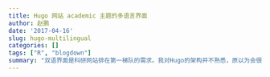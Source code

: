 ```yaml
---
title: Hugo 网站 academic 主题的多语言界面
author: 赵鹏
date: '2017-04-16'
slug: hugo-multilingual
categories: []
tags: ["R", "blogdown"]
summary: "双语界面是科研网站排在第一梯队的需求。我对Hugo的架构并不熟悉，原以为会很麻烦，结果弄一会儿就搞定了，原来这么简单。"
---
```



